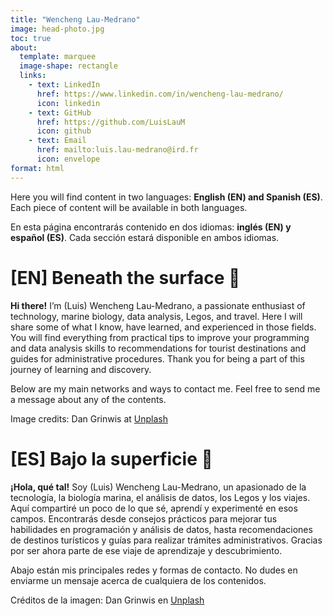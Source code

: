 ```yaml
---
title: "Wencheng Lau-Medrano"
image: head-photo.jpg
toc: true
about: 
  template: marquee
  image-shape: rectangle
  links:
    - text: LinkedIn
      href: https://www.linkedin.com/in/wencheng-lau-medrano/
      icon: linkedin
    - text: GitHub
      href: https://github.com/LuisLauM
      icon: github
    - text: Email
      href: mailto:luis.lau-medrano@ird.fr
      icon: envelope
format: html
---
```


::: {.callout-note title="One surface, dos idiomas."}
Here you will find content in two languages: **English (EN) and Spanish (ES)**. Each piece of content will be available in both languages.

En esta página encontrarás contenido en dos idiomas: **inglés (EN) y español (ES)**. Cada sección estará disponible en ambos idiomas.
:::

# [EN] Beneath the surface 🌊

**Hi there!** I'm (Luis) Wencheng Lau-Medrano, a passionate enthusiast of technology, marine biology, data analysis, Legos, and travel. Here I will share some of what I know, have learned, and experienced in those fields. You will find everything from practical tips to improve your programming and data analysis skills to recommendations for tourist destinations and guides for administrative procedures. Thank you for being a part of this journey of learning and discovery.

Below are my main networks and ways to contact me. Feel free to send me a message about any of the contents.

Image credits: Dan Grinwis at [Unplash](https://unsplash.com/es/fotos/foto-aerea-del-agua-de-mar-y-la-orilla-del-mar-9KQSI7fkuhk)

# [ES] Bajo la superficie 🌊

**¡Hola, qué tal!** Soy (Luis) Wencheng Lau-Medrano, un apasionado de la tecnología, la biología marina, el análisis de datos, los Legos y los viajes. Aquí compartiré un poco de lo que sé, aprendí y experimenté en esos campos. Encontrarás desde consejos prácticos para mejorar tus habilidades en programación y análisis de datos, hasta recomendaciones de destinos turísticos y guías para realizar trámites administrativos. Gracias por ser ahora parte de ese viaje de aprendizaje y descubrimiento.

Abajo están mis principales redes y formas de contacto. No dudes en enviarme un mensaje acerca de cualquiera de los contenidos.

Créditos de la imagen: Dan Grinwis en [Unplash](https://unsplash.com/es/fotos/foto-aerea-del-agua-de-mar-y-la-orilla-del-mar-9KQSI7fkuhk)
